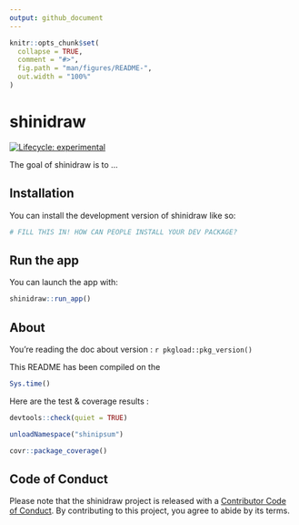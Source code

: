 ```yaml
---
output: github_document
---
```


<!-- README.md is generated from README.Rmd. Please edit that file -->

```r
knitr::opts_chunk$set(
  collapse = TRUE,
  comment = "#>",
  fig.path = "man/figures/README-",
  out.width = "100%"
)
```

# shinidraw

<!-- badges: start -->
[![Lifecycle: experimental](https://img.shields.io/badge/lifecycle-experimental-orange.svg)](https://lifecycle.r-lib.org/articles/stages.html#experimental)
<!-- badges: end -->

The goal of shinidraw is to ...

## Installation

You can install the development version of shinidraw like so:

``` r
# FILL THIS IN! HOW CAN PEOPLE INSTALL YOUR DEV PACKAGE?
```

## Run the app

You can launch the app with:

```r
shinidraw::run_app()
```

## About

You're reading the doc about version : `r pkgload::pkg_version()`

This README has been compiled on the

```r
Sys.time()
```

Here are the test & coverage results :

```r
devtools::check(quiet = TRUE)
```

```r
unloadNamespace("shinipsum")
```

```r
covr::package_coverage()
```

## Code of Conduct

Please note that the shinidraw project is released with a [Contributor Code of Conduct](https://contributor-covenant.org/version/2/1/CODE_OF_CONDUCT.html). By contributing to this project, you agree to abide by its terms.
